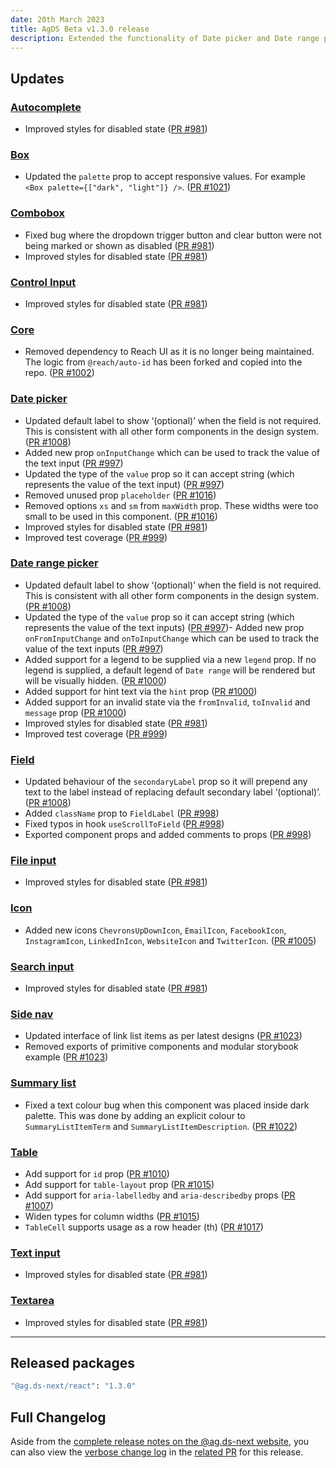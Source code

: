 ```yaml
---
date: 20th March 2023
title: AgDS Beta v1.3.0 release
description: Extended the functionality of Date picker and Date range picker, improved accessibility of Table, updated Side Nav styling, various bug fixes and improvements.
---
```


## Updates

### [Autocomplete](/components/autocomplete)

- Improved styles for disabled state ([PR #981](https://github.com/agriculturegovau/agds-next/pull/981))

### [Box](/components/box)

- Updated the `palette` prop to accept responsive values. For example `<Box palette={["dark", "light"]} />`. ([PR #1021](https://github.com/agriculturegovau/agds-next/pull/1021))

### [Combobox](/components/combobox)

- Fixed bug where the dropdown trigger button and clear button were not being marked or shown as disabled ([PR #981](https://github.com/agriculturegovau/agds-next/pull/981))
- Improved styles for disabled state ([PR #981](https://github.com/agriculturegovau/agds-next/pull/981))

### [Control Input](/components/control-input)

- Improved styles for disabled state ([PR #981](https://github.com/agriculturegovau/agds-next/pull/981))

### [Core](/components/core)

- Removed dependency to Reach UI as it is no longer being maintained. The logic from `@reach/auto-id` has been forked and copied into the repo. ([PR #1002](https://github.com/agriculturegovau/agds-next/pull/1002))

### [Date picker](/components/date-picker#date-picker)

- Updated default label to show ‘(optional)’ when the field is not required. This is consistent with all other form components in the design system. ([PR #1008](https://github.com/agriculturegovau/agds-next/pull/1008))
- Added new prop `onInputChange` which can be used to track the value of the text input ([PR #997](https://github.com/agriculturegovau/agds-next/pull/997))
- Updated the type of the `value` prop so it can accept string (which represents the value of the text input) ([PR #997](https://github.com/agriculturegovau/agds-next/pull/997))
- Removed unused prop `placeholder` ([PR #1016](https://github.com/agriculturegovau/agds-next/pull/1016))
- Removed options `xs` and `sm` from `maxWidth` prop. These widths were too small to be used in this component. ([PR #1016](https://github.com/agriculturegovau/agds-next/pull/1016))
- Improved styles for disabled state ([PR #981](https://github.com/agriculturegovau/agds-next/pull/981))
- Improved test coverage ([PR #999](https://github.com/agriculturegovau/agds-next/pull/999))

### [Date range picker](/components/date-picker#date-range-picker)

- Updated default label to show ‘(optional)’ when the field is not required. This is consistent with all other form components in the design system. ([PR #1008](https://github.com/agriculturegovau/agds-next/pull/1008))
- Updated the type of the `value` prop so it can accept string (which represents the value of the text inputs) ([PR #997](https://github.com/agriculturegovau/agds-next/pull/997))- Added new prop `onFromInputChange` and `onToInputChange` which can be used to track the value of the text inputs ([PR #997](https://github.com/agriculturegovau/agds-next/pull/997))
- Added support for a legend to be supplied via a new `legend` prop. If no legend is supplied, a default legend of `Date range` will be rendered but will be visually hidden. ([PR #1000](https://github.com/agriculturegovau/agds-next/pull/1000))
- Added support for hint text via the `hint` prop ([PR #1000](https://github.com/agriculturegovau/agds-next/pull/1000))
- Added support for an invalid state via the `fromInvalid`, `toInvalid` and `message` prop ([PR #1000](https://github.com/agriculturegovau/agds-next/pull/1000))
- Improved styles for disabled state ([PR #981](https://github.com/agriculturegovau/agds-next/pull/981))
- Improved test coverage ([PR #999](https://github.com/agriculturegovau/agds-next/pull/999))

### [Field](/components/field)

- Updated behaviour of the `secondaryLabel` prop so it will prepend any text to the label instead of replacing default secondary label ‘(optional)’. ([PR #1008](https://github.com/agriculturegovau/agds-next/pull/1008))
- Added `className` prop to `FieldLabel` ([PR #998](https://github.com/agriculturegovau/agds-next/pull/998))
- Fixed typos in hook `useScrollToField` ([PR #998](https://github.com/agriculturegovau/agds-next/pull/998))
- Exported component props and added comments to props ([PR #998](https://github.com/agriculturegovau/agds-next/pull/998))

### [File input](/components/file-input)

- Improved styles for disabled state ([PR #981](https://github.com/agriculturegovau/agds-next/pull/981))

### [Icon](/components/icon)

- Added new icons `ChevronsUpDownIcon`, `EmailIcon`, `FacebookIcon`, `InstagramIcon`, `LinkedInIcon`, `WebsiteIcon` and `TwitterIcon`. ([PR #1005](https://github.com/agriculturegovau/agds-next/pull/1005))

### [Search input](/components/search-input)

- Improved styles for disabled state ([PR #981](https://github.com/agriculturegovau/agds-next/pull/981))

### [Side nav](/components/side-nav)

- Updated interface of link list items as per latest designs ([PR #1023](https://github.com/agriculturegovau/agds-next/pull/1023))
- Removed exports of primitive components and modular storybook example ([PR #1023](https://github.com/agriculturegovau/agds-next/pull/1023))

### [Summary list](/components/summary-list)

- Fixed a text colour bug when this component was placed inside dark palette. This was done by adding an explicit colour to `SummaryListItemTerm` and `SummaryListItemDescription`. ([PR #1022](https://github.com/agriculturegovau/agds-next/pull/1022))

### [Table](/components/table)

- Add support for `id` prop ([PR #1010](https://github.com/agriculturegovau/agds-next/pull/1010))
- Add support for `table-layout` prop ([PR #1015](https://github.com/agriculturegovau/agds-next/pull/1015))
- Add support for `aria-labelledby` and `aria-describedby` props ([PR #1007](https://github.com/agriculturegovau/agds-next/pull/1007))
- Widen types for column widths ([PR #1015](https://github.com/agriculturegovau/agds-next/pull/1015))
- `TableCell` supports usage as a row header (th) ([PR #1017](https://github.com/agriculturegovau/agds-next/pull/1017))

### [Text input](/components/text-input)

- Improved styles for disabled state ([PR #981](https://github.com/agriculturegovau/agds-next/pull/981))

### [Textarea](/components/textarea)

- Improved styles for disabled state ([PR #981](https://github.com/agriculturegovau/agds-next/pull/981))

---

## Released packages

```sh
"@ag.ds-next/react": "1.3.0"
```

## Full Changelog

Aside from the [complete release notes on the @ag.ds-next website](https://design-system.agriculture.gov.au/updates/2023-03-20), you can also view the [verbose change log](https://github.com/agriculturegovau/agds-next/pull/992) in the [related PR](https://github.com/agriculturegovau/agds-next/pull/992) for this release.
